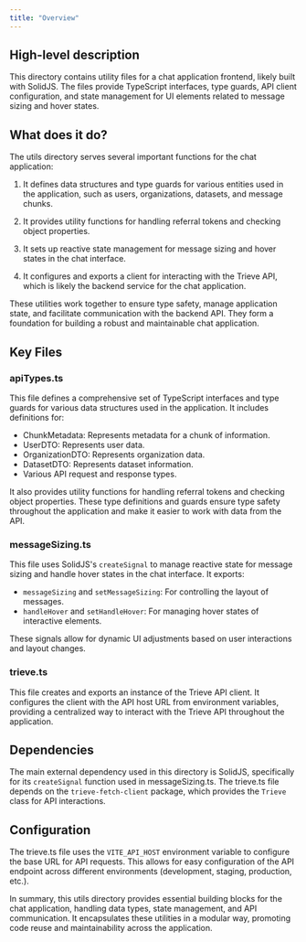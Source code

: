 ```yaml
---
title: "Overview"
---
```


## High-level description
This directory contains utility files for a chat application frontend, likely built with SolidJS. The files provide TypeScript interfaces, type guards, API client configuration, and state management for UI elements related to message sizing and hover states.

## What does it do?
The utils directory serves several important functions for the chat application:

1. It defines data structures and type guards for various entities used in the application, such as users, organizations, datasets, and message chunks.

2. It provides utility functions for handling referral tokens and checking object properties.

3. It sets up reactive state management for message sizing and hover states in the chat interface.

4. It configures and exports a client for interacting with the Trieve API, which is likely the backend service for the chat application.

These utilities work together to ensure type safety, manage application state, and facilitate communication with the backend API. They form a foundation for building a robust and maintainable chat application.

## Key Files

### apiTypes.ts
This file defines a comprehensive set of TypeScript interfaces and type guards for various data structures used in the application. It includes definitions for:

- ChunkMetadata: Represents metadata for a chunk of information.
- UserDTO: Represents user data.
- OrganizationDTO: Represents organization data.
- DatasetDTO: Represents dataset information.
- Various API request and response types.

It also provides utility functions for handling referral tokens and checking object properties. These type definitions and guards ensure type safety throughout the application and make it easier to work with data from the API.

### messageSizing.ts
This file uses SolidJS's `createSignal` to manage reactive state for message sizing and handle hover states in the chat interface. It exports:

- `messageSizing` and `setMessageSizing`: For controlling the layout of messages.
- `handleHover` and `setHandleHover`: For managing hover states of interactive elements.

These signals allow for dynamic UI adjustments based on user interactions and layout changes.

### trieve.ts
This file creates and exports an instance of the Trieve API client. It configures the client with the API host URL from environment variables, providing a centralized way to interact with the Trieve API throughout the application.

## Dependencies
The main external dependency used in this directory is SolidJS, specifically for its `createSignal` function used in messageSizing.ts. The trieve.ts file depends on the `trieve-fetch-client` package, which provides the `Trieve` class for API interactions.

## Configuration
The trieve.ts file uses the `VITE_API_HOST` environment variable to configure the base URL for API requests. This allows for easy configuration of the API endpoint across different environments (development, staging, production, etc.).

In summary, this utils directory provides essential building blocks for the chat application, handling data types, state management, and API communication. It encapsulates these utilities in a modular way, promoting code reuse and maintainability across the application.